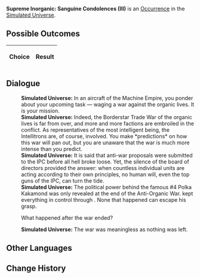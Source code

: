 {{Simulated Universe Event Infobox
|title         = Supreme Inorganic: Sanguine Condolences (III)
|image         = Trailblaze Secret 12.png
|type          =
|domains_su    = 
|domains_ext   = 
|domains_swarm = 
|domains_gng   = 
|requirements  =
|prev          = {{tx}}
|next          = {{tx}}
|indexRewards  =
|characters    = 
}}
'''Supreme Inorganic: Sanguine Condolences (III)''' is an [[Simulated Universe/Occurrence|Occurrence]] in the [[Simulated Universe]].

==Possible Outcomes==
{| class="article-table"
!Choice
!Result

|}

<!--
==Gameplay Notes==

-->
==Dialogue==
{{Dialogue Start}}
:'''Simulated Universe:''' In an aircraft of the Machine Empire, you ponder about your upcoming task &mdash; waging a war against the organic lives. It is your mission.
:'''Simulated Universe:''' Indeed, the Borderstar Trade War of the organic lives is far from over, and more and more factions are embroiled in the conflict. As representatives of the most intelligent being, the Intellitrons are, of course, involved. You make *predictions* on how this war will pan out, but you are unaware that the war is much more intense than you predict.
:'''Simulated Universe:''' It is said that anti-war proposals were submitted to the IPC before all hell broke loose. Yet, the silence of the board of directors provided the answer: when countless individual units are acting according to their own principles, no human will, even the top guns of the IPC, can turn the tide.
:'''Simulated Universe:''' The political power behind the famous #4 Polka Kakamond was only revealed at the end of the Anti-Organic War. {{Color|Keyword|Dongfang Qixing}} kept everything in control through {{Color|Keyword|omens}}. None that happened can escape his grasp.
:{{DIcon|Arrow}} What happened after the war ended?
:'''Simulated Universe:''' The war was meaningless as nothing was left.
{{Dialogue End}}

==Other Languages==
{{Other Languages
|en    = Supreme Inorganic: Sanguine Condolences (III)
|zhs   = 极致无机：「血色吊唁」•其三
|zht   = 極致無機：「血色弔唁」•其三
|ja    = 無機の極致：「血色の弔い」・その3
|ko    = 궁극의 무기: 「핏빛 조의」•3
|es    = Inorgánico supremo: condolencias rojizas III
|fr    = Suprématie inorganique : Condoléances écarlates (III)
|ru    = Высший неорганик: Багровые соболезнования III
|th    = อินทรีย์ขั้นสุด: "การไว้อาลัยสีโลหิต" (3)
|vi    = Vô Cơ Tối Cao: Lời Chia Buồn Đẫm Máu 3
|de    = Anorganische Höchststufe: Blutrotes Beileid (III)
|id    = Non-organik Maksimal: "Penghormatan Merah Darah" (3)
|pt    = Inorgânico Supremo: Condolências Sanguíneas (III)
}}

==Change History==
{{Change History|1.0}}
